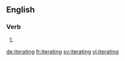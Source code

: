 
==English==

===Verb===
{{head|en}}

# {{present participle of|iterate}}

[[de:iterating]]
[[fr:iterating]]
[[sv:iterating]]
[[vi:iterating]]